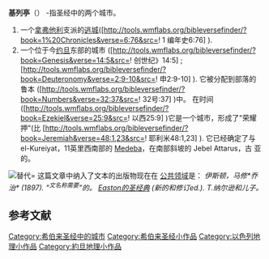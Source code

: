'''基列亭'''（{{lang-en|Kirjathaim}}） -指圣经中的两个城市。 
# 一个[[拿弗他利|拿弗他利]]支派的[[逃城|逃城]]([http://tools.wmflabs.org/bibleversefinder/?book=1%20Chronicles&verse=6:76&src=! 1 编年史6:76] {{Wayback|url=http://tools.wmflabs.org/bibleversefinder/?book=1%20Chronicles&verse=6:76&src=! |date=20181221142614 }}). 
# 一个位于今[[约旦|约旦]]东部的城市  ([http://tools.wmflabs.org/bibleversefinder/?book=Genesis&verse=14:5&src=! 创世纪》14:5] {{Wayback|url=http://tools.wmflabs.org/bibleversefinder/?book=Genesis&verse=14:5&src=! |date=20181221142722 }}; [http://tools.wmflabs.org/bibleversefinder/?book=Deuteronomy&verse=2:9-10&src=! 申2:9-10] {{Wayback|url=http://tools.wmflabs.org/bibleversefinder/?book=Deuteronomy&verse=2:9-10&src=! |date=20181221142636 }}). 它被分配到部落的 鲁本 ([http://tools.wmflabs.org/bibleversefinder/?book=Numbers&verse=32:37&src=! 32号:37] {{Wayback|url=http://tools.wmflabs.org/bibleversefinder/?book=Numbers&verse=32:37&src=! |date=20181221142757 }})中。 在时间([http://tools.wmflabs.org/bibleversefinder/?book=Ezekiel&verse=25:9&src=! 以西25:9] {{Wayback|url=http://tools.wmflabs.org/bibleversefinder/?book=Ezekiel&verse=25:9&src=! |date=20181221142716 }})它是一个城市，形成了"荣耀押"(比 [http://tools.wmflabs.org/bibleversefinder/?book=Jeremiah&verse=48:1,23&src=! 耶利米48:1,23] {{Wayback|url=http://tools.wmflabs.org/bibleversefinder/?book=Jeremiah&verse=48:1,23&src=! |date=20181221142732 }}). 它已经确定了与 el-Kureiyat，11英里西南部的 [[米底巴|Medeba]]，在南部斜坡的 Jebel Attarus，古 亚的。 
<span>[[File:PD-icon.svg|替代=]]</span><span></span> <span>这篇文章中纳入了文本的出版物现在在 </span>[[公有领域|公共领域]]<span>是：</span> <cite class="citation encyclopaedia" id="CITEREFEaston1897">伊斯顿，马修*乔治* (1897). "<sup>文名称需要</sup>"的。 </cite><cite class="citation encyclopaedia" id="CITEREFEaston1897">''[[伊斯頓聖經辭典|Easton的圣经典]]'' (新的和修订ed.). </cite><cite class="citation encyclopaedia" id="CITEREFEaston1897">T.纳尔逊和儿子。</cite><span class="Z3988" title="ctx_ver=Z39.88-2004&rfr_id=info%3Asid%2Fen.wikipedia.org%3AKirjathaim&rft.atitle=%3Csup%3E%3Cspan+style%3D%22color%3Ared%22%3Earticle+name+needed%3C%2Fspan%3E%3C%2Fsup%3E&rft.aufirst=Matthew+George&rft.aulast=Easton&rft.btitle=Easton%27s+Bible+Dictionary&rft.date=1897&rft.edition=New+and+revised&rft.genre=bookitem&rft.pub=T.+Nelson+and+Sons&rft_val_fmt=info%3Aofi%2Ffmt%3Akev%3Amtx%3Abook"> </span><span></span>
==参考文献==
{{reflist}}
[[Category:希伯来圣经中的城市|Category:希伯来圣经中的城市]]
[[Category:希伯来圣经小作品|Category:希伯来圣经小作品]]
[[Category:以色列地理小作品|Category:以色列地理小作品]]
[[Category:約旦地理小作品|Category:約旦地理小作品]]
